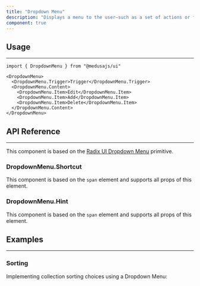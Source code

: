 ```yaml
---
title: "Dropdown Menu"
description: "Displays a menu to the user—such as a set of actions or functions—triggered by a button."
component: true
---
```


<ComponentExample name="dropdown-menu-demo" />

## Usage

---

```tsx
import { DropdownMenu } from "@medusajs/ui"
```

```tsx
<DropdownMenu>
  <DropdownMenu.Trigger>Trigger</DropdownMenu.Trigger>
  <DropdownMenu.Content>
    <DropdownMenu.Item>Edit</DropdownMenu.Item>
    <DropdownMenu.Item>Add</DropdownMenu.Item>
    <DropdownMenu.Item>Delete</DropdownMenu.Item>
  </DropdownMenu.Content>
</DropdownMenu>
```

## API Reference

---

This component is based on the [Radix UI Dropdown Menu](https://www.radix-ui.com/primitives/docs/components/dropdown-menu) primitive.

### DropdownMenu.Shortcut

This component is based on the `span` element and supports all props of this element.

### DropdownMenu.Hint

This component is based on the `span` element and supports all props of this element.

## Examples

---

### Sorting

Implementing collection sorting choices using a Dropdown Menu:

<ComponentExample name="dropdown-menu-sorting" />
